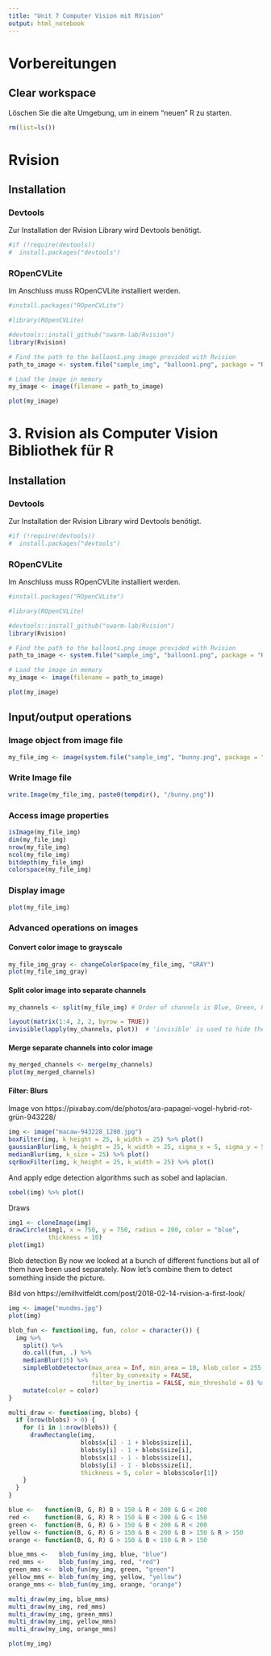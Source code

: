 ```yaml
---
title: "Unit 7 Computer Vision mit RVision"
output: html_notebook
---
```


# Vorbereitungen
## Clear workspace
Löschen Sie die alte Umgebung, um in einem "neuen" R zu starten.
```r
rm(list=ls())
```
# Rvision
## Installation
### Devtools
Zur Installation der Rvision Library wird Devtools benötigt.

```r
#if (!require(devtools))
#  install.packages("devtools")
```


### ROpenCVLite
Im Anschluss muss ROpenCVLite installiert werden.
```r
#install.packages("ROpenCVLite")
```
```r
#library(ROpenCVLite)
```

```r
#devtools::install_github("swarm-lab/Rvision")
library(Rvision)
```

```r
# Find the path to the balloon1.png image provided with Rvision
path_to_image <- system.file("sample_img", "balloon1.png", package = "Rvision")

# Load the image in memory
my_image <- image(filename = path_to_image)
```



```r
plot(my_image)
```



# 3.	Rvision als Computer Vision Bibliothek für R
## Installation
### Devtools
Zur Installation der Rvision Library wird Devtools benötigt.

```r
#if (!require(devtools))
#  install.packages("devtools")
```


### ROpenCVLite
Im Anschluss muss ROpenCVLite installiert werden.
```r
#install.packages("ROpenCVLite")
```
```r
#library(ROpenCVLite)
```

```r
#devtools::install_github("swarm-lab/Rvision")
library(Rvision)
```

```r
# Find the path to the balloon1.png image provided with Rvision
path_to_image <- system.file("sample_img", "balloon1.png", package = "Rvision")

# Load the image in memory
my_image <- image(filename = path_to_image)
```



```r
plot(my_image)
```


## Input/output operations
### Image object from image file
```r
my_file_img <- image(system.file("sample_img", "bunny.png", package = "Rvision"))
```

### Write Image file
```r
write.Image(my_file_img, paste0(tempdir(), "/bunny.png"))
```

### Access image properties
```r
isImage(my_file_img)
dim(my_file_img)
nrow(my_file_img)
ncol(my_file_img)
bitdepth(my_file_img)
colorspace(my_file_img)
```

### Display image
```r
plot(my_file_img)
```

### Advanced operations on images
#### Convert color image to grayscale
```r
my_file_img_gray <- changeColorSpace(my_file_img, "GRAY")
plot(my_file_img_gray)
```

#### Split color image into separate channels
```r
my_channels <- split(my_file_img) # Order of channels is Blue, Green, Red, Alpha

layout(matrix(1:4, 2, 2, byrow = TRUE))
invisible(lapply(my_channels, plot))  # 'invisible' is used to hide the console output. It is not necessary otherwise.
```


#### Merge separate channels into color image
```r
my_merged_channels <- merge(my_channels)
plot(my_merged_channels)
```

#### Filter: Blurs 
Image von https://pixabay.com/de/photos/ara-papagei-vogel-hybrid-rot-grün-943228/
```r
img <- image("macaw-943228_1280.jpg")
boxFilter(img, k_height = 25, k_width = 25) %>% plot()
gaussianBlur(img, k_height = 25, k_width = 25, sigma_x = 5, sigma_y = 5) %>% plot()
medianBlur(img, k_size = 25) %>% plot()
sqrBoxFilter(img, k_height = 25, k_width = 25) %>% plot()
```

And apply edge detection algorithms such as sobel and laplacian.

```r
sobel(img) %>% plot()
```

Draws
```r
img1 <- cloneImage(img)
drawCircle(img1, x = 750, y = 750, radius = 200, color = "blue", 
           thickness = 10)
plot(img1)
```

Blob detection
By now we looked at a bunch of different functions but all of them have been used separately. Now let’s combine them to detect something inside the picture.

Bild von https://emilhvitfeldt.com/post/2018-02-14-rvision-a-first-look/
```r
img <- image("mundms.jpg")
plot(img)
```

```r
blob_fun <- function(img, fun, color = character()) {
  img %>%
    split() %>%
    do.call(fun, .) %>%
    medianBlur(15) %>%
    simpleBlobDetector(max_area = Inf, min_area = 10, blob_color = 255,
                       filter_by_convexity = FALSE, 
                       filter_by_inertia = FALSE, min_threshold = 0) %>%
    mutate(color = color)
} 

multi_draw <- function(img, blobs) {
  if (nrow(blobs) > 0) {
    for (i in 1:nrow(blobs)) {
      drawRectangle(img, 
                    blobs$x[i] - 1 + blobs$size[i], 
                    blobs$y[i] - 1 + blobs$size[i],
                    blobs$x[i] - 1 - blobs$size[i], 
                    blobs$y[i] - 1 - blobs$size[i], 
                    thickness = 5, color = blobs$color[1])
    }
  }
}
```

```r
blue <-   function(B, G, R) B > 150 & R < 200 & G < 200
red <-    function(B, G, R) R > 150 & B < 200 & G < 150
green <-  function(B, G, R) G > 150 & B < 200 & R < 200
yellow <- function(B, G, R) G > 150 & B < 200 & B > 150 & R > 150
orange <- function(B, G, R) G > 150 & B < 150 & R > 150
```


```r
blue_mms <-   blob_fun(my_img, blue, "blue")
red_mms <-    blob_fun(my_img, red, "red")
green_mms <-  blob_fun(my_img, green, "green")
yellow_mms <- blob_fun(my_img, yellow, "yellow")
orange_mms <- blob_fun(my_img, orange, "orange")

multi_draw(my_img, blue_mms)
multi_draw(my_img, red_mms)
multi_draw(my_img, green_mms)
multi_draw(my_img, yellow_mms)
multi_draw(my_img, orange_mms)

plot(my_img)
```

